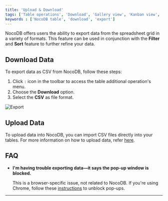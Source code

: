 ```yaml
---
title: 'Upload & Download'
tags: ['Table operations', 'Download', 'Gallery view', 'Kanban view', 'Grid view', 'CSV', 'JSON', 'Excel']
keywords : ['NocoDB table', 'download', 'export']
---
```


NocoDB offers users the ability to export data from the spreadsheet grid in a variety of formats. This feature can be used in conjunction with the **Filter** and **Sort** feature to further refine your data.

## Download Data

To export data as CSV from NocoDB, follow these steps:

1. Click `:` icon in the toolbar to access the table additional operation's menu.
2. Choose the **Download** option.
3. Select the **CSV** as file format.

![Export](/img/v2/table-operations/download-csv.png)

## Upload Data
To upload data into NocoDB, you can import CSV files directly into your tables. For more information on how to upload data, refer [here](/docs/product-docs/tables/import-data-into-existing-table).

## FAQ

- **I'm having trouble exporting data—it says the pop-up window is blocked.**

    This is a browser-specific issue, not related to NocoDB. If you're using Chrome, follow these [instructions](https://support.google.com/chrome/answer/95472?hl=en&co=GENIE.Platform%3DDesktop) to unblock pop-ups.

---